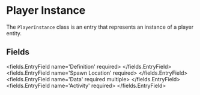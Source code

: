 
# Player Instance

The `PlayerInstance` class is an entry that represents an instance of a player entity.


## Fields

<fields.EntryField name='Definition' required>
</fields.EntryField>
<fields.EntryField name='Spawn Location' required>
</fields.EntryField>
<fields.EntryField name='Data' required multiple>
</fields.EntryField>
<fields.EntryField name='Activity' required>
</fields.EntryField>
